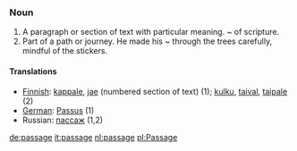 ===Noun===
#A paragraph or section of text with particular meaning.  ~ of scripture.
#Part of a path or journey. He made his ~ through the trees carefully, mindful of the stickers.

====Translations====
*[[Finnish]]: [[kappale]], [[jae]] (numbered section of text) (1); [[kulku]], [[taival]], [[taipale]] (2)
*[[German]]: [[Passus]] (1)
*Russian: [[пассаж]] (1,2)

[[de:passage]]
[[it:passage]]
[[nl:passage]]
[[pl:Passage]]